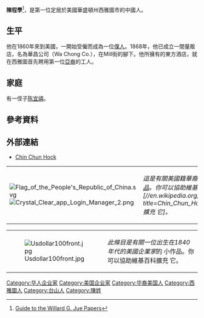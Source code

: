 {{expand|time=2015-12-04T03:05:12+00:00}}
{{refimprove|time=2015-12-04T03:05:12+00:00}}
'''陳程學'''{{BD|1844年||1927年||}}<ref>[http://digital.lib.washington.edu/findingaids/view?docId=JueWillard5191_1.xml Guide to the Willard G. Jue Papers ]</ref>，是第一位定居於美國華盛頓州西雅圖市的中國人。

==生平==
他在1860年來到美國，一開始受僱而成為一位[[僕人|僕人]]。1868年，他已成立一間量販店，名為華昌公司（Wa Chong Co.），在Mill街的腳下。他所擁有的東方酒店，就在西雅圖首先聘用第一位[[亚洲人|亞裔]]的工人。

==家庭==
有一侄子[[陈宜禧|陈宜禧]]。

== 參考資料 ==
{{Reflist}}

== 外部連結 ==
* [http://allegro.mit.edu/~zong/wpress/?p=14 Chin Chun Hock] {{Wayback|url=http://allegro.mit.edu/~zong/wpress/?p=14 |date=20151025153023 }}
{| class="metadata plainlinks stub" style="background-color: transparent; margin-bottom: 10px; background-position: initial initial; background-repeat: initial initial;"
| id="41" |[[File:Flag_of_the_People's_Republic_of_China.svg|alt=Flag of China]][[File:Crystal_Clear_app_Login_Manager_2.png|alt=Biography icon]]
| id="45" |''這是有關美國籍華裔企業家的 [[Wikipedia:小作品|小作品]]。你可以協助維基百科[//en.wikipedia.org/w/index.php?title=Chin_Chun_Hock&action=edit 擴充 它]。''<div class="plainlinks hlist navbar mini" id="50" style="position: absolute; right: 15px; display: none;">
* <abbr title="View this template">v</abbr>
* <abbr title="Discuss this template">t</abbr>
* [//en.wikipedia.org/w/index.php?title=Template:PRChina-business-bio-stub&action=edit <abbr title="Edit this template">e</abbr>]
</div>
|}
{| class="metadata plainlinks stub" style="background-color: transparent; margin-bottom: 10px; background-position: initial initial; background-repeat: initial initial;"
| id="65" |[[File:Usdollar100front.jpg|alt=Stub icon]]
| id="68" |''此條目是有關一位出生在1840年代的美國企業家''的 小作品。你可以協助維基百科擴充 它。<div class="plainlinks hlist navbar mini" id="73" style="position: absolute; right: 15px; display: none;">
* <abbr title="View this template">v</abbr>
* <abbr title="Discuss this template">t</abbr>
* [//en.wikipedia.org/w/index.php?title=Template:US-business-bio-1840s-stub&action=edit <abbr title="Edit this template">e</abbr>]
</div>
|}

{{DEFAULTSORT:C}}
[[Category:华人企业家|Category:华人企业家]]
[[Category:美国企业家|Category:美国企业家]]
[[Category:华裔美国人|Category:华裔美国人]]
[[Category:西雅圖人|Category:西雅圖人]]
[[Category:台山人|Category:台山人]]
[[Category:陳姓|Category:陳姓]]